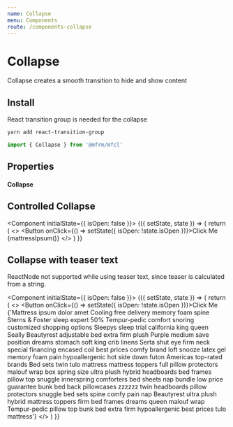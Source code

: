 ```yaml
---
name: Collapse
menu: Components
route: /components-collapse
---
```



# Collapse

Collapse creates a smooth transition to hide and show content

## Install

React transition group is needed for the collapse

```bash
yarn add react-transition-group
```

```js
import { Collapse } from '@mfrm/mfcl'
```

## Properties

#### Collapse

## Controlled Collapse

<Component initialState={{ isOpen: false }}>
  {({ setState, state }) => {
    return (
      <>
        <Button onClick={() => setState({ isOpen: !state.isOpen })}>Click Me</Button>
        <Collapse isOpen={state.isOpen}>{mattressIpsum()}</Collapse>
      </>
    )
  }}
</Component>

## Collapse with teaser text

ReactNode not supported while using teaser text, since teaser is calculated from a string.

<Component initialState={{ isOpen: false }}>
  {({ setState, state }) => {
    return (
      <>
        <Button onClick={() => setState({ isOpen: !state.isOpen })}>Click Me</Button>
        <Collapse isOpen={state.isOpen} showTeaser teaserLength={85} >
          {'Mattress ipsum dolor amet Cooling free delivery memory foam spine Sterns & Foster sleep expert 50% Tempur-pedic comfort snoring customized shopping options Sleepys sleep trial california king queen Seally Beautyrest adjustable bed extra firm plush Purple medium save position dreams stomach soft king crib linens Serta shut eye firm neck special financing encased coil best prices comfy brand loft snooze latex gel memory foam pain hypoallergenic hot side down futon Americas top-rated brands Bed sets twin tulo mattress mattress toppers full pillow protectors malouf wrap box spring size ultra plush hybrid headboards bed frames pillow top snuggle innerspring comforters bed sheets nap bundle low price guarantee bunk bed back pillowcases zzzzzz twin headboards pillow protectors snuggle bed sets spine comfy pain nap Beautyrest ultra plush hybrid mattress toppers firm bed frames dreams queen malouf wrap Tempur-pedic pillow top bunk bed extra firm hypoallergenic best prices tulo mattress'}
        </Collapse>
      </>
    )
  }}
</Component>

